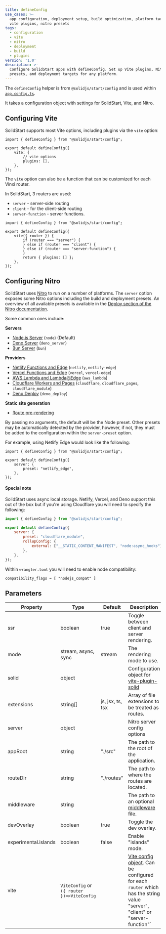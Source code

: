 ```yaml
---
title: defineConfig
use_cases: >-
  app configuration, deployment setup, build optimization, platform targeting,
  vite plugins, nitro presets
tags:
  - configuration
  - vite
  - nitro
  - deployment
  - build
  - plugins
version: '1.0'
description: >-
  Configure SolidStart apps with defineConfig. Set up Vite plugins, Nitro
  presets, and deployment targets for any platform.
---
```


The `defineConfig` helper is from `@solidjs/start/config` and is used within [`app.config.ts`](/solid-start/reference/entrypoints/app-config).

It takes a configuration object with settings for SolidStart, Vite, and Nitro.

## Configuring Vite

SolidStart supports most Vite options, including plugins via the `vite` option:

```tsx
import { defineConfig } from "@solidjs/start/config";

export default defineConfig({
	vite: {
		// vite options
		plugins: [],
	},
});
```

The `vite` option can also be a function that can be customized for each Vinxi router.

In SolidStart, 3 routers are used:

- `server` - server-side routing
- `client` - for the client-side routing
- `server-function` - server functions.

```tsx
import { defineConfig } from "@solidjs/start/config";

export default defineConfig({
	vite({ router }) {
		if (router === "server") {
		} else if (router === "client") {
		} else if (router === "server-function") {
		}
		return { plugins: [] };
	},
});
```

## Configuring Nitro

SolidStart uses [Nitro](https://nitro.build/) to run on a number of platforms.
The `server` option exposes some Nitro options including the build and deployment presets.
An overview of all available presets is available in the [Deploy section of the Nitro documentation](https://nitro.build/deploy).

Some common ones include:

**Servers**

- [Node.js Server](https://nitro.build/deploy/runtimes/node#handler-advanced) (`node`) (Default)
- [Deno Server](https://nitro.build/deploy/runtimes/deno) (`deno_server`)
- [Bun Server](https://nitro.build/deploy/runtimes/bun) (`bun`)

**Providers**

- [Netlify Functions and Edge](https://nitro.build/deploy/providers/netlify) (`netlify`, `netlify-edge`)
- [Vercel Functions and Edge](https://nitro.build/deploy/providers/vercel) (`vercel`, `vercel-edge`)
- [AWS Lambda and Lambda@Edge](https://nitro.build/deploy/providers/aws) (`aws_lambda`)
- [Cloudflare Workers and Pages](https://nitro.build/deploy/providers/cloudflare) (`cloudflare`, `cloudflare_pages`, `cloudflare_module`)
- [Deno Deploy](https://nitro.build/deploy/providers/deno-deploy) (`deno_deploy`)

**Static site generation**

- [Route pre-rendering](/solid-start/building-your-application/route-prerendering)

By passing no arguments, the default will be the Node preset.
Other presets may be automatically detected by the provider, however, if not, they must be added to the configuration within the `server-preset` option.

For example, using Netlify Edge would look like the following:

```tsx
import { defineConfig } from "@solidjs/start/config";

export default defineConfig({
	server: {
		preset: "netlify_edge",
	},
});
```

#### Special note

SolidStart uses async local storage.
Netlify, Vercel, and Deno support this out of the box but if you're using Cloudflare you will need to specify the following:

```js
import { defineConfig } from "@solidjs/start/config";

export default defineConfig({
	server: {
		preset: "cloudflare_module",
		rollupConfig: {
			external: ["__STATIC_CONTENT_MANIFEST", "node:async_hooks"],
		},
	},
});
```

Within `wrangler.toml` you will need to enable node compatibility:

```
compatibility_flags = [ "nodejs_compat" ]
```

## Parameters

| Property             | Type                                       | Default          | Description                                                                                                                                                                  |
| -------------------- | ------------------------------------------ | ---------------- | ---------------------------------------------------------------------------------------------------------------------------------------------------------------------------- |
| ssr                  | boolean                                    | true             | Toggle between client and server rendering.                                                                                                                                  |
| mode                 | stream, async, sync                        | stream           | The rendering mode to use.                                                                                                                                                   |
| solid                | object                                     |                  | Configuration object for [vite-plugin-solid](https://github.com/solidjs/vite-plugin-solid)                                                                                   |
| extensions           | string[]                                   | js, jsx, ts, tsx | Array of file extensions to be treated as routes.                                                                                                                            |
| server               | object                                     |                  | Nitro server config options                                                                                                                                                  |
| appRoot              | string                                     | "./src"          | The path to the root of the application.                                                                                                                                     |
| routeDir             | string                                     | "./routes"       | The path to where the routes are located.                                                                                                                                    |
| middleware           | string                                     |                  | The path to an optional [middleware](/solid-start/advanced/middleware) file.                                                                                                 |
| devOverlay           | boolean                                    | true             | Toggle the dev overlay.                                                                                                                                                      |
| experimental.islands | boolean                                    | false            | Enable "islands" mode.                                                                                                                                                       |
| vite                 | `ViteConfig` or `({ router })=>ViteConfig` |                  | [Vite config object](https://vitejs.dev/config/shared-options.html). Can be configured for each `router` which has the string value "server", "client" or "server-function"` |
